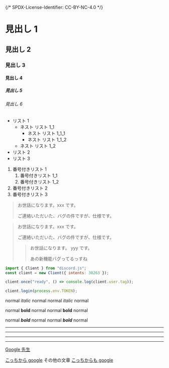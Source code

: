 {/* SPDX-License-Identifier: CC-BY-NC-4.0 */}

# 見出し 1

## 見出し 2

### 見出し 3

#### 見出し 4

##### 見出し 5

###### 見出し 6

- リスト 1
  - ネスト リスト 1_1
    - ネスト リスト 1_1_1
    - ネスト リスト 1_1_2
  - ネスト リスト 1_2
- リスト 2
- リスト 3

1. 番号付きリスト 1
   1. 番号付きリスト 1_1
   2. 番号付きリスト 1_2
2. 番号付きリスト 2
3. 番号付きリスト 3

> お世話になります。xxx です。
>
> ご連絡いただいた、バグの件ですが、仕様です。

> お世話になります。xxx です。
>
> ご連絡いただいた、バグの件ですが、仕様です。
>
> > お世話になります。 yyy です。
> >
> > あの新機能バグってるっすね

```js
import { Client } from "discord.js";
const client = new Client({ intents: 38263 });

client.once("ready", () => console.log(client.user.tag));

client.login(process.env.TOKEN);
```

normal _italic_ normal
normal _italic_ normal

normal **bold** normal
normal **bold** normal

normal **_bold_** normal
normal **_bold_** normal

---

---

---

---

[Google 先生](https://www.google.co.jp/)

[こっちから google][google]
その他の文章
[こっちからも google][google]

[google]: https://www.google.co.jp/

